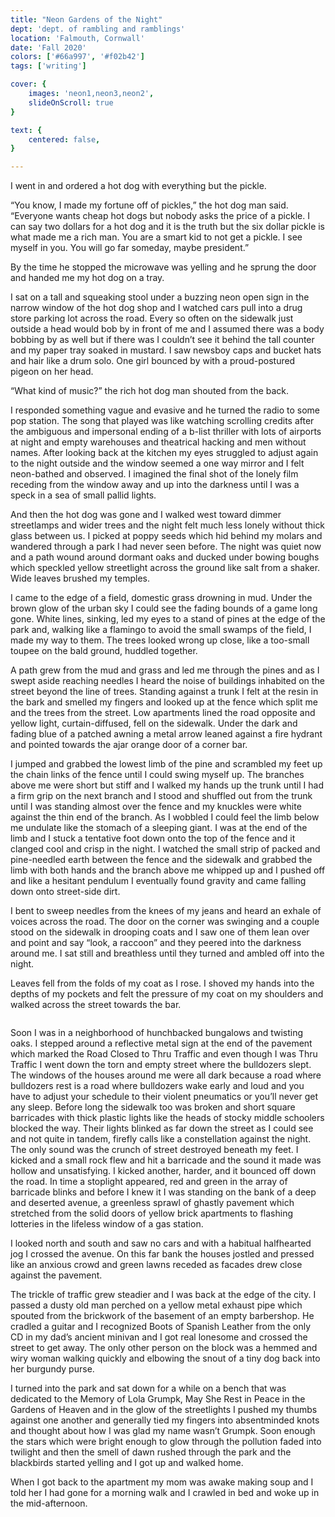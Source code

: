 ```yaml
---
title: "Neon Gardens of the Night"
dept: 'dept. of rambling and ramblings'
location: 'Falmouth, Cornwall'
date: 'Fall 2020'
colors: ['#66a997', '#f02b42']
tags: ['writing']

cover: {
    images: 'neon1,neon3,neon2',
    slideOnScroll: true
}

text: {
    centered: false,
}

---
```



I went in and ordered a hot dog with everything but the pickle.

“You know, I made my fortune off of pickles,” the hot dog man said. “Everyone wants cheap hot dogs but nobody asks the price of a pickle. I can say two dollars for a hot dog and it is the truth but the six dollar pickle is what made me a rich man. You are a smart kid to not get a pickle. I see myself in you. You will go far someday, maybe president.”

By the time he stopped the microwave was yelling and he sprung the door and handed me my hot dog on a tray.

I sat on a tall and squeaking stool under a buzzing neon open sign in the narrow window of the hot dog shop and I watched cars pull into a drug store parking lot across the road. Every so often on the sidewalk just outside a head would bob by in front of me and I assumed there was a body bobbing by as well but if there was I couldn’t see it behind the tall counter and my paper tray soaked in mustard. I saw newsboy caps and bucket hats and hair like a drum solo. One girl bounced by with a proud-postured pigeon on her head.

“What kind of music?” the rich hot dog man shouted from the back.

I responded something vague and evasive and he turned the radio to some pop station. The song that played was like watching scrolling credits after the ambiguous and impersonal ending of a b-list thriller with lots of airports at night and empty warehouses and theatrical hacking and men without names. After looking back at the kitchen my eyes struggled to adjust again to the night outside and the window seemed a one way mirror and I felt neon-bathed and observed. I imagined the final shot of the lonely film receding from the window away and up into the darkness until I was a speck in a sea of small pallid lights.

And then the hot dog was gone and I walked west toward dimmer streetlamps and wider trees and the night felt much less lonely without thick glass between us. I picked at poppy seeds which hid behind my molars and wandered through a park I had never seen before. The night was quiet now and a path wound around dormant oaks and ducked under bowing boughs which speckled yellow streetlight across the ground like salt from a shaker. Wide leaves brushed my temples.

I came to the edge of a field, domestic grass drowning in mud. Under the brown glow of the urban sky I could see the fading bounds of a game long gone. White lines, sinking, led my eyes to a stand of pines at the edge of the park and, walking like a flamingo to avoid the small swamps of the field, I made my way to them. The trees looked wrong up close, like a too-small toupee on the bald ground, huddled together.

A path grew from the mud and grass and led me through the pines and as I swept aside reaching needles I heard the noise of buildings inhabited on the street beyond the line of trees. Standing against a trunk I felt at the resin in the bark and smelled my fingers and looked up at the fence which split me and the trees from the street. Low apartments lined the road opposite and yellow light, curtain-diffused, fell on the sidewalk. Under the dark and fading blue of a patched awning a metal arrow leaned against a fire hydrant and pointed towards the ajar orange door of a corner bar.

I jumped and grabbed the lowest limb of the pine and scrambled my feet up the chain links of the fence until I could swing myself up. The branches above me were short but stiff and I walked my hands up the trunk until I had a firm grip on the next branch and I stood and shuffled out from the trunk until I was standing almost over the fence and my knuckles were white against the thin end of the branch. As I wobbled I could feel the limb below me undulate like the stomach of a sleeping giant. I was at the end of the limb and I stuck a tentative foot down onto the top of the fence and it clanged cool and crisp in the night. I watched the small strip of packed and pine-needled earth between the fence and the sidewalk and grabbed the limb with both hands and the branch above me whipped up and I pushed off and like a hesitant pendulum I eventually found gravity and came falling down onto street-side dirt.

I bent to sweep needles from the knees of my jeans and heard an exhale of voices across the road. The door on the corner was swinging and a couple stood on the sidewalk in drooping coats and I saw one of them lean over and point and say “look, a raccoon” and they peered into the darkness around me. I sat still and breathless until they turned and ambled off into the night.

Leaves fell from the folds of my coat as I rose. I shoved my hands into the depths of my pockets and felt the pressure of my coat on my shoulders and walked across the street towards the bar.

<Img imgKey="neon3" mobileOnly />

Soon I was in a neighborhood of hunchbacked bungalows and twisting oaks. I stepped around a reflective metal sign at the end of the pavement which marked the Road Closed to Thru Traffic and even though I was Thru Traffic I went down the torn and empty street where the bulldozers slept. The windows of the houses around me were all dark because a road where bulldozers rest is a road where bulldozers wake early and loud and you have to adjust your schedule to their violent pneumatics or you’ll never get any sleep. Before long the sidewalk too was broken and short square barricades with thick plastic lights like the heads of stocky middle schoolers blocked the way. Their lights blinked as far down the street as I could see and not quite in tandem, firefly calls like a constellation against the night. The only sound was the crunch of street destroyed beneath my feet. I kicked and a small rock flew and hit a barricade and the sound it made was hollow and unsatisfying. I kicked another, harder, and it bounced off down the road. In time a stoplight appeared, red and green in the array of barricade blinks and before I knew it I was standing on the bank of a deep and deserted avenue, a greenless sprawl of ghastly pavement which stretched from the solid doors of yellow brick apartments to flashing lotteries in the lifeless window of a gas station.

I looked north and south and saw no cars and with a habitual halfhearted jog I crossed the avenue. On this far bank the houses jostled and pressed like an anxious crowd and green lawns receded as facades drew close against the pavement.

The trickle of traffic grew steadier and I was back at the edge of the city. I passed a dusty old man perched on a yellow metal exhaust pipe which spouted from the brickwork of the basement of an empty barbershop. He cradled a guitar and I recognized Boots of Spanish Leather from the only CD in my dad’s ancient minivan and I got real lonesome and crossed the street to get away. The only other person on the block was a hemmed and wiry woman walking quickly and elbowing the snout of a tiny dog back into her burgundy purse.

I turned into the park and sat down for a while on a bench that was dedicated to the Memory of Lola Grumpk, May She Rest in Peace in the Gardens of Heaven and in the glow of the streetlights I pushed my thumbs against one another and generally tied my fingers into absentminded knots and thought about how I was glad my name wasn’t Grumpk. Soon enough the stars which were bright enough to glow through the pollution faded into twilight and then the smell of dawn rushed through the park and the blackbirds started yelling and I got up and walked home.

When I got back to the apartment my mom was awake making soup and I told her I had gone for a morning walk and I crawled in bed and woke up in the mid-afternoon.